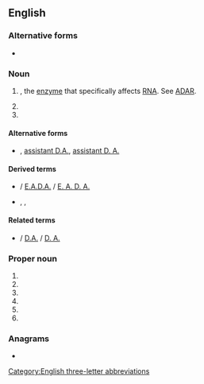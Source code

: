 {{also|ada|Ada|ADA|āda|ādā|aða|-ada|A.D.A.|A. D. A.|'ada}}
==English==

===Alternative forms===
* {{alter|en|A.D.A.|A. D. A.}}

===Noun===
{{en-noun}}

# {{initialism of|en|[[adenosine]] [[deaminase]]|nodot=1}}, the [[enzyme]] that specifically affects [[RNA]]. See [[ADAR]].
# {{initialism of|en|[[assistant]] [[district attorney]]}}
# {{acronym of|en|[[anti-doping]] [[agency]]}}

====Alternative forms====
* {{sense|assistant district attorney}} {{l|en|assistant DA}}, [[assistant D.A.]], [[assistant D. A.]]

====Derived terms====
* {{sense|assistant district attorney}} {{l|en|EADA}} / [[E.A.D.A.]] / [[E. A. D. A.]] {{gloss|[[executive assistant district attorney]]}}
* {{sense|anti-doping agency}} {{l|en|WADA}}, {{l|en|USADA}}, {{l|en|RUSADA}}

====Related terms====
* {{sense|[[assistant district attorney]]}} {{l|en|DA}} / [[D.A.]] / [[D. A.]] {{gloss|[[district attorney]]}}

===Proper noun===
{{en-proper noun}}

# {{initialism of|en|[[w:American Dental Association|American Dental Association]]}}
# {{initialism of|en|[[w:Americans for Democratic Action|Americans for Democratic Action]]}}
# {{initialism of|en|[[w:Americans with Disabilities Act|Americans with Disabilities Act]]}}
# {{initialism of|en|[[w:American Diabetes Association|American Diabetes Association]]}}
# {{initialism of|en|[[w:Air Defense Artillery Branch (United States Army)|Air Defense Artillery]]}}
# {{initialism of|en|[[w:Association of Drainage Authorities|Association of Drainage Authorities]]}}

===Anagrams===
* {{anagrams|en|a=aad|AAD|aad}}

[[Category:English three-letter abbreviations]]